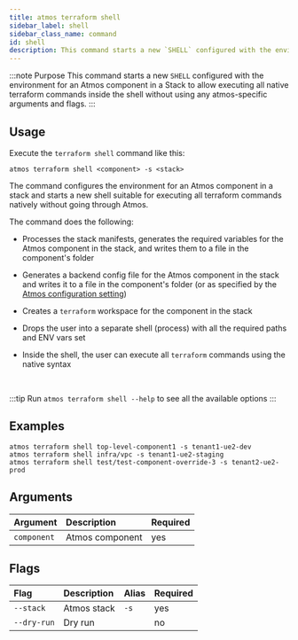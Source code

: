 ```yaml
---
title: atmos terraform shell
sidebar_label: shell
sidebar_class_name: command
id: shell
description: This command starts a new `SHELL` configured with the environment for an Atmos component in a stack to allow execution of all native terraform commands inside the shell without using any atmos-specific arguments and flags. This may by helpful to debug a component without going through Atmos.
---
```


:::note Purpose
This command starts a new `SHELL` configured with the environment for an Atmos component in a Stack to allow executing all native terraform commands
inside the shell without using any atmos-specific arguments and flags.
:::

<Screengrab title="atmos terraform shell --help" slug="atmos-terraform-shell--help" />

## Usage

Execute the `terraform shell` command like this:

```shell
atmos terraform shell <component> -s <stack>
```

The command configures the environment for an Atmos component in a stack and starts a new shell suitable for executing all terraform commands natively
without going through Atmos.

The command does the following:

- Processes the stack manifests, generates the required variables for the Atmos component in the stack, and writes them to a file in the
  component's folder

- Generates a backend config file for the Atmos component in the stack and writes it to a file in the component's folder (or as specified by the
  [Atmos configuration setting](/cli/configuration))

- Creates a `terraform` workspace for the component in the stack

- Drops the user into a separate shell (process) with all the required paths and ENV vars set

- Inside the shell, the user can execute all `terraform` commands using the native syntax

<br/>

:::tip
Run `atmos terraform shell --help` to see all the available options
:::

## Examples

```shell
atmos terraform shell top-level-component1 -s tenant1-ue2-dev
atmos terraform shell infra/vpc -s tenant1-ue2-staging
atmos terraform shell test/test-component-override-3 -s tenant2-ue2-prod
```

## Arguments

| Argument    | Description     | Required |
|:------------|:----------------|:---------|
| `component` | Atmos component | yes      |

## Flags

| Flag        | Description | Alias | Required |
|:------------|:------------|:------|:---------|
| `--stack`   | Atmos stack | `-s`  | yes      |
| `--dry-run` | Dry run     |       | no       |

